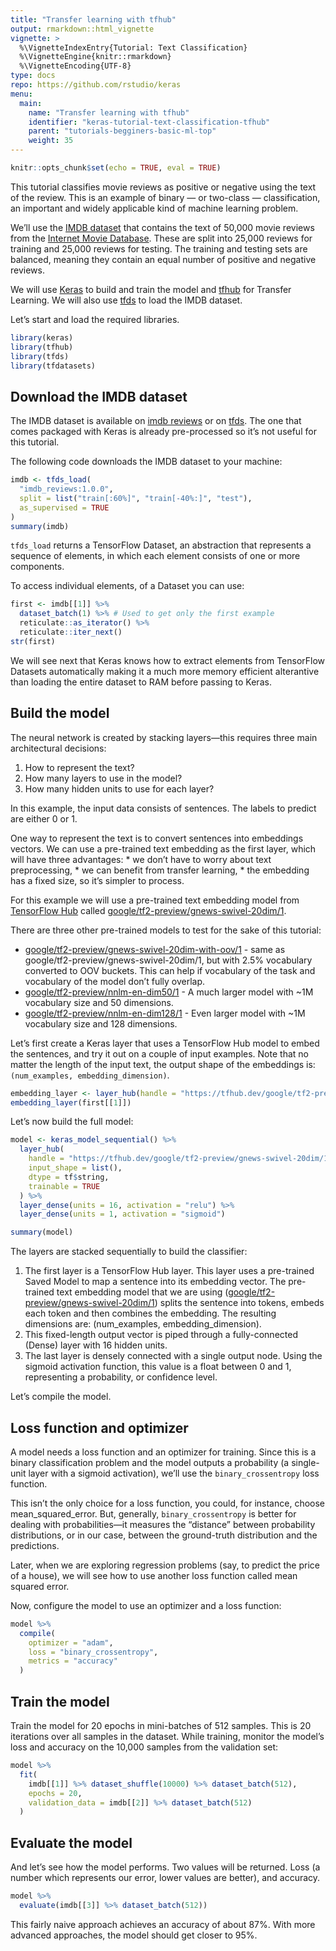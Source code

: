 ```yaml
---
title: "Transfer learning with tfhub"
output: rmarkdown::html_vignette
vignette: >
  %\VignetteIndexEntry{Tutorial: Text Classification}
  %\VignetteEngine{knitr::rmarkdown}
  %\VignetteEncoding{UTF-8}
type: docs
repo: https://github.com/rstudio/keras
menu:
  main:
    name: "Transfer learning with tfhub"
    identifier: "keras-tutorial-text-classification-tfhub"
    parent: "tutorials-begginers-basic-ml-top"
    weight: 35
---
```


```r
knitr::opts_chunk$set(echo = TRUE, eval = TRUE)
```

This tutorial classifies movie reviews as positive or negative using the text of the review. This is an example of binary — or two-class — classification, an important and widely applicable kind of machine learning problem.

We'll use the [IMDB dataset](https://keras.rstudio.com/reference/dataset_imdb.html) that contains the text of 50,000 movie reviews from the [Internet Movie Database](https://www.imdb.com/). These are split into 25,000 reviews for training and 25,000 reviews for testing. The training and testing sets are balanced, meaning they contain an equal number of positive and negative reviews.

We will use [Keras](https://github.com/rstudio/keras) to build and train the model
and [tfhub](https://github.com/rstudio/tfhub) for Transfer Learning. We will also use [tfds](https://github.com/rstudio/tfds) to load the IMDB dataset.

Let's start and load the required libraries.

```r
library(keras)
library(tfhub)
library(tfds)
library(tfdatasets)
```

## Download the IMDB dataset

The IMDB dataset is available on [imdb reviews](https://github.com/tensorflow/datasets/blob/master/docs/datasets.md#imdb_reviews) or on [tfds](https://github.com/rstudio/tfds). The one that comes packaged with Keras is already pre-processed so it's not useful for this tutorial.

The following code downloads the IMDB dataset to your machine:

```r
imdb <- tfds_load(
  "imdb_reviews:1.0.0", 
  split = list("train[:60%]", "train[-40%:]", "test"), 
  as_supervised = TRUE
)
summary(imdb)
```

`tfds_load` returns a TensorFlow Dataset, an abstraction that represents a sequence of elements, in which each element consists of one or more components. 

To access individual elements, of a Dataset you can use:

```r
first <- imdb[[1]] %>% 
  dataset_batch(1) %>% # Used to get only the first example
  reticulate::as_iterator() %>% 
  reticulate::iter_next()
str(first)
```

We will see next that Keras knows how to extract elements from TensorFlow Datasets
automatically making it a much more memory efficient alterantive than loading the entire dataset to RAM before passing to Keras.

## Build the model

The neural network is created by stacking layers—this requires three main architectural decisions:

1. How to represent the text?
1. How many layers to use in the model?
1. How many hidden units to use for each layer?

In this example, the input data consists of sentences. The labels to predict are either 0 or 1.

One way to represent the text is to convert sentences into embeddings vectors. We can use a pre-trained text embedding as the first layer, which will have three advantages: * we don't have to worry about text preprocessing, * we can benefit from transfer learning, * the embedding has a fixed size, so it's simpler to process.

For this example we will use a pre-trained text embedding model from [TensorFlow Hub](https://github.com/rstudio/tfhub) called [google/tf2-preview/gnews-swivel-20dim/1](https://tfhub.dev/google/tf2-preview/gnews-swivel-20dim/1).

There are three other pre-trained models to test for the sake of this tutorial:

* [google/tf2-preview/gnews-swivel-20dim-with-oov/1](https://tfhub.dev/google/tf2-preview/gnews-swivel-20dim-with-oov/1) - same as google/tf2-preview/gnews-swivel-20dim/1, but with 2.5% vocabulary converted to OOV buckets. This can help if vocabulary of the task and vocabulary of the model don't fully overlap.
* [google/tf2-preview/nnlm-en-dim50/1](https://tfhub.dev/google/tf2-preview/nnlm-en-dim50/1) - A much larger model with ~1M vocabulary size and 50 dimensions.
* [google/tf2-preview/nnlm-en-dim128/1](https://tfhub.dev/google/tf2-preview/nnlm-en-dim128/1) - Even larger model with ~1M vocabulary size and 128 dimensions.

Let's first create a Keras layer that uses a TensorFlow Hub model to embed the sentences, and try it out on a couple of input examples. Note that no matter the length of the input text, the output shape of the embeddings is: `(num_examples, embedding_dimension)`.

```r
embedding_layer <- layer_hub(handle = "https://tfhub.dev/google/tf2-preview/gnews-swivel-20dim/1")
embedding_layer(first[[1]])
```

Let's now build the full model:

```r
model <- keras_model_sequential() %>% 
  layer_hub(
    handle = "https://tfhub.dev/google/tf2-preview/gnews-swivel-20dim/1",
    input_shape = list(),
    dtype = tf$string,
    trainable = TRUE
  ) %>% 
  layer_dense(units = 16, activation = "relu") %>% 
  layer_dense(units = 1, activation = "sigmoid")

summary(model)
```

The layers are stacked sequentially to build the classifier:

1. The first layer is a TensorFlow Hub layer. This layer uses a pre-trained Saved Model to map a sentence into its embedding vector. The pre-trained text embedding model that we are using ([google/tf2-preview/gnews-swivel-20dim/1](https://tfhub.dev/google/tf2-preview/gnews-swivel-20dim/1)) splits the sentence into tokens, embeds each token and then combines the embedding. The resulting dimensions are: (num_examples, embedding_dimension).
1. This fixed-length output vector is piped through a fully-connected (Dense) layer with 16 hidden units.
1. The last layer is densely connected with a single output node. Using the sigmoid activation function, this value is a float between 0 and 1, representing a probability, or confidence level.

Let's compile the model.

## Loss function and optimizer

A model needs a loss function and an optimizer for training. Since this is a binary classification problem and the model outputs a probability (a single-unit layer with a sigmoid activation), we'll use the `binary_crossentropy` loss function.

This isn't the only choice for a loss function, you could, for instance, choose mean_squared_error. But, generally, `binary_crossentropy` is better for dealing with probabilities—it measures the "distance" between probability distributions, or in our case, between the ground-truth distribution and the predictions.

Later, when we are exploring regression problems (say, to predict the price of a house), we will see how to use another loss function called mean squared error.

Now, configure the model to use an optimizer and a loss function:

```r
model %>% 
  compile(
    optimizer = "adam",
    loss = "binary_crossentropy",
    metrics = "accuracy"
  )
```

## Train the model

Train the model for 20 epochs in mini-batches of 512 samples. This is 20 iterations over all samples in the dataset. While training, monitor the model's loss and accuracy on the 10,000 samples from the validation set:

```r
model %>% 
  fit(
    imdb[[1]] %>% dataset_shuffle(10000) %>% dataset_batch(512),
    epochs = 20,
    validation_data = imdb[[2]] %>% dataset_batch(512)
  )
```

## Evaluate the model

And let's see how the model performs. Two values will be returned. Loss (a number which represents our error, lower values are better), and accuracy.

```r
model %>% 
  evaluate(imdb[[3]] %>% dataset_batch(512))
```

This fairly naive approach achieves an accuracy of about 87%. With more advanced approaches, the model should get closer to 95%.
